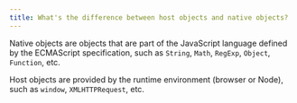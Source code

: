 ```yaml
---
title: What's the difference between host objects and native objects?
---
```


Native objects are objects that are part of the JavaScript language defined by the ECMAScript specification, such as `String`, `Math`, `RegExp`, `Object`, `Function`, etc.

Host objects are provided by the runtime environment (browser or Node), such as `window`, `XMLHTTPRequest`, etc.
